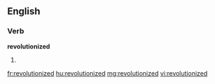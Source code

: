 ==English==

===Verb===
'''revolutionized'''

# {{past of|[[revolutionize]]}}

[[fr:revolutionized]]
[[hu:revolutionized]]
[[mg:revolutionized]]
[[vi:revolutionized]]